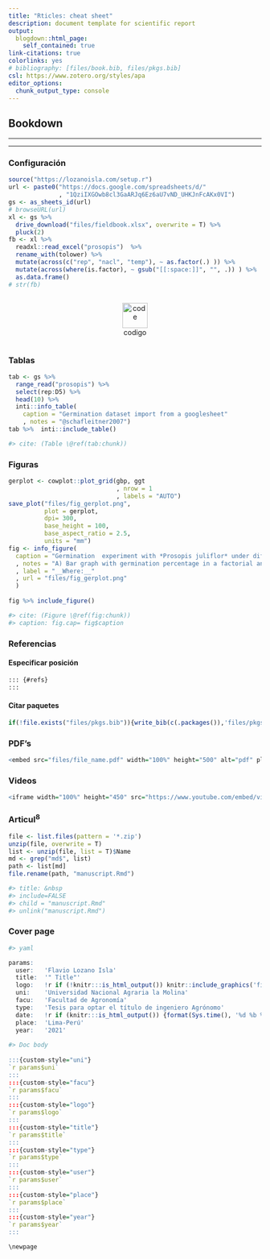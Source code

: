 ---
title: "Rticles: cheat sheet"
description: document template for scientific report
output: 
  blogdown::html_page:
    self_contained: true
link-citations: true
colorlinks: yes
# bibliography: [files/book.bib, files/pkgs.bib]
csl: https://www.zotero.org/styles/apa
editor_options: 
  chunk_output_type: console
---

## Bookdown

***
***

### Configuración

```{r, eval = F}
source("https://lozanoisla.com/setup.r")
url <- paste0("https://docs.google.com/spreadsheets/d/"
              , "1QziIXGOwb8cl3GaARJq6Ez6aU7vND_UHKJnFcAKx0VI")
gs <- as_sheets_id(url)
# browseURL(url)
xl <- gs %>% 
  drive_download("files/fieldbook.xlsx", overwrite = T) %>%
  pluck(2)
fb <- xl %>% 
  readxl::read_excel("prosopis")  %>% 
  rename_with(tolower) %>% 
  mutate(across(c("rep", "nacl", "temp"), ~ as.factor(.) )) %>% 
  mutate(across(where(is.factor), ~ gsub("[[:space:]]", "", .)) ) %>% 
  as.data.frame()
# str(fb)
```

```{=html}
<div id="icons" style="width: 100%; margin: auto;">

<div style="display: inline-block; width: 100%;">
<p style="text-align: center;"><a rel="noopener" href="https://raw.githubusercontent.com/Flavjack/rticles/master/index.Rmd" target="_blank"><img style="height: 50px;" title="code" src="https://www.flaticon.es/svg/static/icons/svg/2920/2920244.svg" alt="code" /></a> <span style="display: block;">codigo</span></p>
</div>

</div>
```

### Tablas

```{r, eval = F}
tab <- gs %>% 
  range_read("prosopis") %>% 
  select(rep:D5) %>% 
  head(10) %>% 
  inti::info_table(
    caption = "Germination dataset import from a googlesheet"
    , notes = "@schafleitner2007")  
tab %>%  inti::include_table()

#> cite: (Table \@ref(tab:chunk))
```

### Figuras

```{r, eval = F}
gerplot <- cowplot::plot_grid(gbp, ggt
                              , nrow = 1
                              , labels = "AUTO")
save_plot("files/fig_gerplot.png", 
          plot = gerplot,
          dpi= 300, 
          base_height = 100, 
          base_aspect_ratio = 2.5, 
          units = "mm")
fig <- info_figure(
  caption = "Germination  experiment with *Prosopis juliflor* under different osmotic potentials and temperatures."
  , notes = "A) Bar graph with germination percentage in a factorial analisys. B)  Line graph from cumulative germination under different osmotic potentials."
  , label = "__Where:__"
  , url = "files/fig_gerplot.png"
  )
  
fig %>% include_figure()

#> cite: (Figure \@ref(fig:chunk))
#> caption: fig.cap= fig$caption
```

### Referencias

#### Especificar posición

```{html, eval = F}
::: {#refs}
:::
```

#### Citar paquetes

```{r, eval = F}
if(!file.exists("files/pkgs.bib")){write_bib(c(.packages()),'files/pkgs.bib')}
```

### PDF's

```{r, eval = F}
<embed src="files/file_name.pdf" width="100%" height="500" alt="pdf" pluginspage="http://www.adobe.com/products/acrobat/readstep2.html">
```

### Videos

```{r, eval = F}
<iframe width="100%" height="450" src="https://www.youtube.com/embed/video_id" frameborder="0" allow="accelerometer; autoplay; encrypted-media; gyroscope; picture-in-picture" allowfullscreen></iframe>
```

### Articul^8^

```{r, eval=F}
file <- list.files(pattern = '*.zip')
unzip(file, overwrite = T)
list <- unzip(file, list = T)$Name
md <- grep("md$", list) 
path <- list[md]
file.rename(path, "manuscript.Rmd")

#> title: &nbsp
#> include=FALSE
#> child = "manuscript.Rmd"
#> unlink("manuscript.Rmd")
```

### Cover page

```{r, eval=FALSE}
#> yaml 

params:
  user:   'Flavio Lozano Isla'
  title:  '" Title"'
  logo:   !r if (!knitr:::is_html_output()) knitr::include_graphics('files/logo.png')
  uni:    'Universidad Nacional Agraria la Molina'
  facu:   'Facultad de Agronomía'
  type:   'Tesis para optar el título de ingeniero Agrónomo'
  date:   !r if (knitr:::is_html_output()) {format(Sys.time(), '%d %b %Y %X')}
  place:  'Lima-Perú'
  year:   '2021'
  
#> Doc body
  
:::{custom-style="uni"} 
`r params$uni` 
:::
:::{custom-style="facu"} 
`r params$facu` 
:::
:::{custom-style="logo"} 
`r params$logo` 
:::
:::{custom-style="title"} 
`r params$title` 
:::
:::{custom-style="type"} 
`r params$type` 
:::
:::{custom-style="user"} 
`r params$user` 
:::
:::{custom-style="place"} 
`r params$place` 
:::
:::{custom-style="year"} 
`r params$year` 
:::

\newpage  

```



